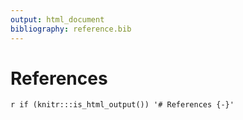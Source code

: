 ```yaml
---
output: html_document
bibliography: reference.bib
---
```

# References

`r if (knitr:::is_html_output()) '# References {-}'`
